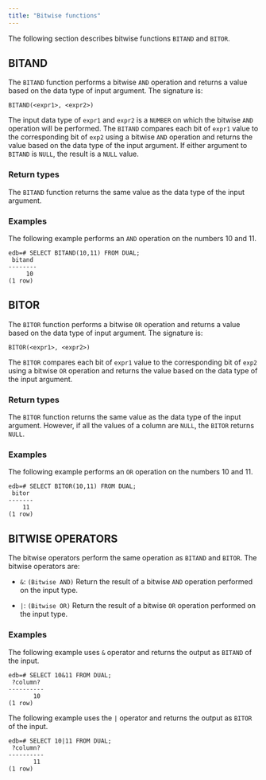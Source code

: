 ```yaml
---
title: "Bitwise functions"
---
```


<div id="numeric_functions" class="registered_link"></div>

The following section describes bitwise functions `BITAND` and `BITOR`.

## BITAND

The `BITAND` function performs a bitwise `AND` operation and returns a value based on the data type of input argument. The signature is:

```text
BITAND(<expr1>, <expr2>)
```

The input data type of `expr1` and `expr2` is a `NUMBER` on which the bitwise `AND` operation will be performed. The `BITAND` compares each bit of `expr1` value to the corresponding bit of `exp2` using a bitwise `AND` operation and returns the value based on the data type of the input argument. If either argument to `BITAND` is `NULL`, the result is a `NULL` value.

### Return types

The `BITAND` function returns the same value as the data type of the input argument.

### Examples

The following example performs an `AND` operation on the numbers 10 and 11.

```text
edb=# SELECT BITAND(10,11) FROM DUAL;
 bitand 
--------
     10
(1 row)
```

## BITOR

The `BITOR` function performs a bitwise `OR` operation and returns a value based on the data type of input argument. The signature is:

```text
BITOR(<expr1>, <expr2>)
```

The `BITOR` compares each bit of `expr1` value to the corresponding bit of `exp2` using a bitwise `OR` operation and returns the value based on the data type of the input argument.

### Return types

The `BITOR` function returns the same value as the data type of the input argument. However, if all the values of a column are `NULL`, the `BITOR` returns `NULL`.

### Examples

The following example performs an `OR` operation on the numbers 10 and 11.

```text
edb=# SELECT BITOR(10,11) FROM DUAL;
 bitor 
-------
    11
(1 row)
```

## BITWISE OPERATORS

The bitwise operators perform the same operation as `BITAND` and `BITOR`. The bitwise operators are:

-  `&`: `(Bitwise AND)` Return the result of a bitwise `AND` operation performed on the input type.

-  `|`: `(Bitwise OR)` Return the result of a bitwise `OR` operation performed on the input type.

### Examples

The following example uses `&` operator and returns the output as `BITAND` of the input.

```text
edb=# SELECT 10&11 FROM DUAL;
 ?column? 
----------
       10
(1 row)
```

The following example uses the `|` operator and returns the output as `BITOR` of the input.

```text
edb=# SELECT 10|11 FROM DUAL;
 ?column? 
----------
       11
(1 row)
```

